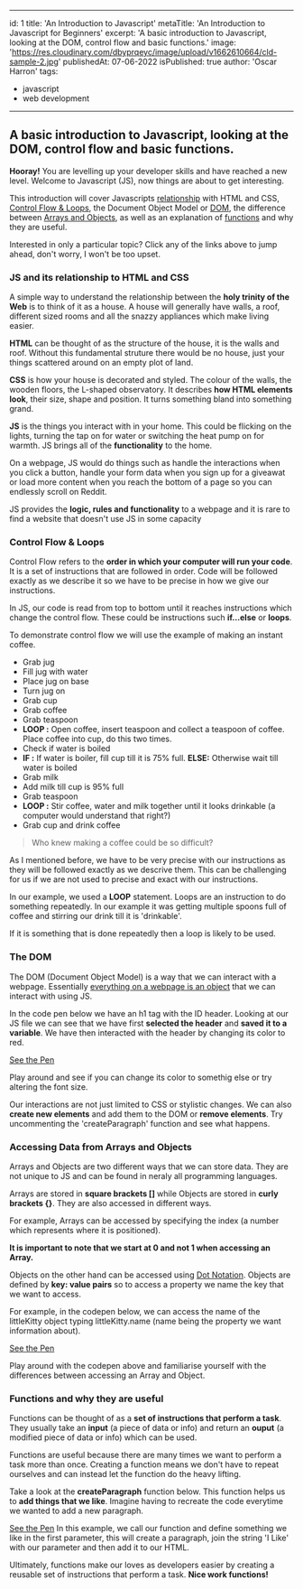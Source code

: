 
---

id: 1
title: 'An Introduction to Javascript'
metaTitle: 'An Introduction to Javascript for Beginners'
excerpt: 'A basic introduction to Javascript, looking at the DOM, control flow and basic functions.'
image: 'https://res.cloudinary.com/dbyprqeyc/image/upload/v1662610664/cld-sample-2.jpg'
publishedAt: 07-06-2022
isPublished: true
author: 'Oscar Harron'
tags:

- javascript
- web development

---

## A basic introduction to Javascript, looking at the DOM, control flow and basic functions.

**Hooray!** You are levelling up your developer skills and have reached a new level. Welcome to Javascript (JS), now things are about to get interesting.

This introduction will cover Javascripts [relationship](#user-content-js) with HTML and CSS, [Control Flow & Loops](#user-content-control), the Document Object Model or [DOM](#user-content-dom), the difference between [Arrays and Objects](#user-content-arrays-objects), as well as an explanation of [functions](#user-content-functions-header) and why they are useful.

Interested in only a particular topic? Click any of the links above to jump ahead, don't worry, I won't be too upset.

### JS and its relationship to HTML and CSS

A simple way to understand the relationship between the **holy trinity of the Web** is to think of it as a house. A house will generally have walls, a roof, different sized rooms and all the snazzy appliances which make living easier.

**HTML** can be thought of as the structure of the house, it is the walls and roof. Without this fundamental struture there would be no house, just your things scattered around on an empty plot of land.

**CSS** is how your house is decorated and styled. The colour of the walls, the wooden floors, the L-shaped observatory. It describes **how HTML elements look**, their size, shape and position. It turns something bland into something grand.

**JS** is the things you interact with in your home. This could be flicking on the lights, turning the tap on for water or switching the heat pump on for warmth. JS brings all of the **functionality** to the home.

On a webpage, JS would do things such as handle the interactions when you click a button, handle your form data when you sign up for a giveawat or load more content when you reach the bottom of a page so you can endlessly scroll on Reddit.

JS provides the **logic, rules and functionality** to a webpage and it is rare to find a website that doesn't use JS in some capacity

### Control Flow & Loops

Control Flow refers to the **order in which your computer will run your code**. It is a set of instructions that are followed in order. Code will be followed exactly as we describe it so we have to be precise in how we give our instructions.

In JS, our code is read from top to bottom until it reaches instructions which change the control flow. These could be instructions such **if...else** or **loops**.

To demonstrate control flow we will use the example of making an instant coffee.

- Grab jug
- Fill jug with water
- Place jug on base
- Turn jug on
- Grab cup
- Grab coffee
- Grab teaspoon
- **LOOP :** Open coffee, insert teaspoon and collect a teaspoon of coffee. Place coffee into cup, do this two times.
- Check if water is boiled
- **IF :** If water is boiler, fill cup till it is 75% full. **ELSE:** Otherwise wait till water is boiled
- Grab milk
- Add milk till cup is 95% full
- Grab teaspoon
- **LOOP :** Stir coffee, water and milk together until it looks drinkable (a computer would understand that right?)
- Grab cup and drink coffee

> Who knew making a coffee could be so difficult?

As I mentioned before, we have to be very precise with our instructions as they will be followed exactly as we descrive them. This can be challenging for us if we are not used to precise and exact with our instructions.

In our example, we used a **LOOP** statement. Loops are an instruction to do something repeatedly. In our example it was getting multiple spoons full of coffee and stirring our drink till it is 'drinkable'.

If it is something that is done repeatedly then a loop is likely to be used.

### The DOM

The DOM (Document Object Model) is a way that we can interact with a webpage. Essentially [everything on a webpage is an object](https://developer.mozilla.org/en-US/docs/Web/API/Document_Object_Model/Introduction) that we can interact with using JS.

In the code pen below we have an h1 tag with the ID header. Looking at our JS file we can see that we have first **selected the header** and **saved it to a variable**. We have then interacted with the header by changing its color to red.

[See the Pen](https://codepen.io/drenchoman/pen/BarjaNq)

Play around and see if you can change its color to somethig else or try altering the font size.

Our interactions are not just limited to CSS or stylistic changes. We can also **create new elements** and add them to the DOM or **remove elements**. Try uncommenting the 'createParagraph' function and see what happens.

### Accessing Data from Arrays and Objects

Arrays and Objects are two different ways that we can store data. They are not unique to JS and can be found in neraly all programming languages.

Arrays are stored in **square brackets []** while Objects are stored in **curly brackets {}**. They are also accessed in different ways.

For example, Arrays can be accessed by specifying the index (a number which represents where it is positioned).

**It is important to note that we start at 0 and not 1 when accessing an Array.**

Objects on the other hand can be accessed using [Dot Notation](https://techstacker.com/what-is-dot-notation-javascript/). Objects are defined by **key: value pairs** so to access a property we name the key that we want to access.

For example, in the codepen below, we can access the name of the littleKitty object typing littleKitty.name (name being the property we want information about).

[See the Pen](https://codepen.io/drenchoman/pen/jOzWOwN)

Play around with the codepen above and familiarise yourself with the differences between accessing an Array and Object.

### Functions and why they are useful

Functions can be thought of as a **set of instructions that perform a task**. They usually take an **input** (a piece of data or info) and return an **ouput** (a modified piece of data or info) which can be used.

Functions are useful because there are many times we want to perform a task more than once. Creating a function means we don't have to repeat ourselves and can instead let the function do the heavy lifting.

Take a look at the **createParagraph** function below. This function helps us to **add things that we like**. Imagine having to recreate the code everytime we wanted to add a new paragraph.

[See the Pen](https://codepen.io/drenchoman/pen/BarjaNq)
In this example, we call our function and define something we like in the first parameter, this will create a paragraph, join the string 'I Like' with our parameter and then add it to our HTML.

Ultimately, functions make our loves as developers easier by creating a reusable set of instructions that perform a task. **Nice work functions!**
